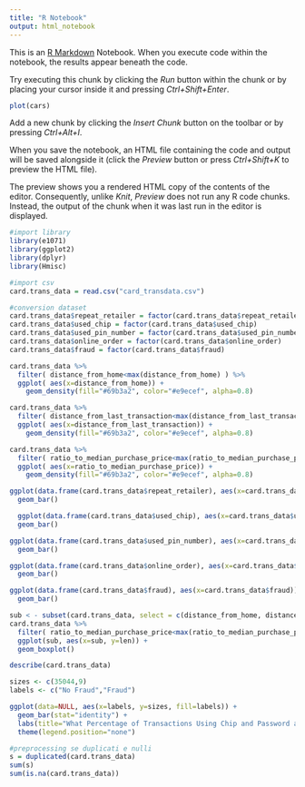 ```yaml
---
title: "R Notebook"
output: html_notebook
---
```


This is an [R Markdown](http://rmarkdown.rstudio.com) Notebook. When you execute code within the notebook, the results appear beneath the code.

Try executing this chunk by clicking the *Run* button within the chunk or by placing your cursor inside it and pressing *Ctrl+Shift+Enter*.

```r
plot(cars)
```

Add a new chunk by clicking the *Insert Chunk* button on the toolbar or by pressing *Ctrl+Alt+I*.

When you save the notebook, an HTML file containing the code and output will be saved alongside it (click the *Preview* button or press *Ctrl+Shift+K* to preview the HTML file).

The preview shows you a rendered HTML copy of the contents of the editor. Consequently, unlike *Knit*, *Preview* does not run any R code chunks. Instead, the output of the chunk when it was last run in the editor is displayed.

```r
#import library
library(e1071)
library(ggplot2)
library(dplyr)
library(Hmisc)
```

```r
#import csv
card.trans_data = read.csv("card_transdata.csv")
```

```r
#conversion dataset
card.trans_data$repeat_retailer = factor(card.trans_data$repeat_retailer)
card.trans_data$used_chip = factor(card.trans_data$used_chip)
card.trans_data$used_pin_number = factor(card.trans_data$used_pin_number)
card.trans_data$online_order = factor(card.trans_data$online_order)
card.trans_data$fraud = factor(card.trans_data$fraud)
```

```r
card.trans_data %>%
  filter( distance_from_home<max(distance_from_home) ) %>%
  ggplot( aes(x=distance_from_home)) +
    geom_density(fill="#69b3a2", color="#e9ecef", alpha=0.8)
```

```r
card.trans_data %>%
  filter( distance_from_last_transaction<max(distance_from_last_transaction) ) %>%
  ggplot( aes(x=distance_from_last_transaction)) +
    geom_density(fill="#69b3a2", color="#e9ecef", alpha=0.8)
```

```r
card.trans_data %>%
  filter( ratio_to_median_purchase_price<max(ratio_to_median_purchase_price) ) %>%
  ggplot( aes(x=ratio_to_median_purchase_price)) +
    geom_density(fill="#69b3a2", color="#e9ecef", alpha=0.8)
```

```r
ggplot(data.frame(card.trans_data$repeat_retailer), aes(x=card.trans_data$repeat_retailer)) +
  geom_bar()
```

```r
  ggplot(data.frame(card.trans_data$used_chip), aes(x=card.trans_data$used_chip)) +
  geom_bar()
```

```r
ggplot(data.frame(card.trans_data$used_pin_number), aes(x=card.trans_data$used_pin_number)) +
  geom_bar()
```

```r
ggplot(data.frame(card.trans_data$online_order), aes(x=card.trans_data$online_order)) +
  geom_bar()
```

```r
ggplot(data.frame(card.trans_data$fraud), aes(x=card.trans_data$fraud)) +
  geom_bar()
```

```r
sub < - subset(card.trans_data, select = c(distance_from_home, distance_from_last_transaction, ratio_to_median_purchase_price))
card.trans_data %>%
  filter( ratio_to_median_purchase_price<max(ratio_to_median_purchase_price) ) %>%
  ggplot(sub, aes(x=sub, y=len)) + 
  geom_boxplot()
```

```r
describe(card.trans_data)
```

```r
sizes <- c(35044,9)
labels <- c("No Fraud","Fraud")

ggplot(data=NULL, aes(x=labels, y=sizes, fill=labels)) +
  geom_bar(stat="identity") +
  labs(title="What Percentage of Transactions Using Chip and Password are Fraud Transactions?", fill="") +
  theme(legend.position="none")
```

```r
#preprocessing se duplicati e nulli
s = duplicated(card.trans_data)
sum(s)
sum(is.na(card.trans_data))
```

```r

```

